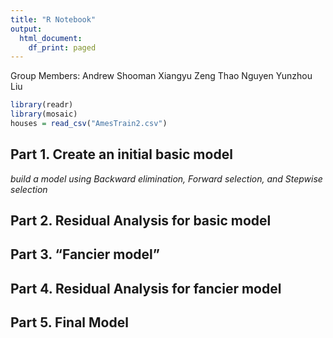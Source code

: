 ```yaml
---
title: "R Notebook"
output:
  html_document:
    df_print: paged
---
```


Group Members:
Andrew Shooman
Xiangyu Zeng
Thao Nguyen
Yunzhou Liu

```r
library(readr)
library(mosaic)
houses = read_csv("AmesTrain2.csv")
```


## Part 1. Create an initial basic model
*build a model using Backward elimination, Forward selection, and Stepwise selection*


## Part 2. Residual Analysis for basic model


## Part 3. "Fancier model"


## Part 4. Residual Analysis for fancier model


## Part 5. Final Model
